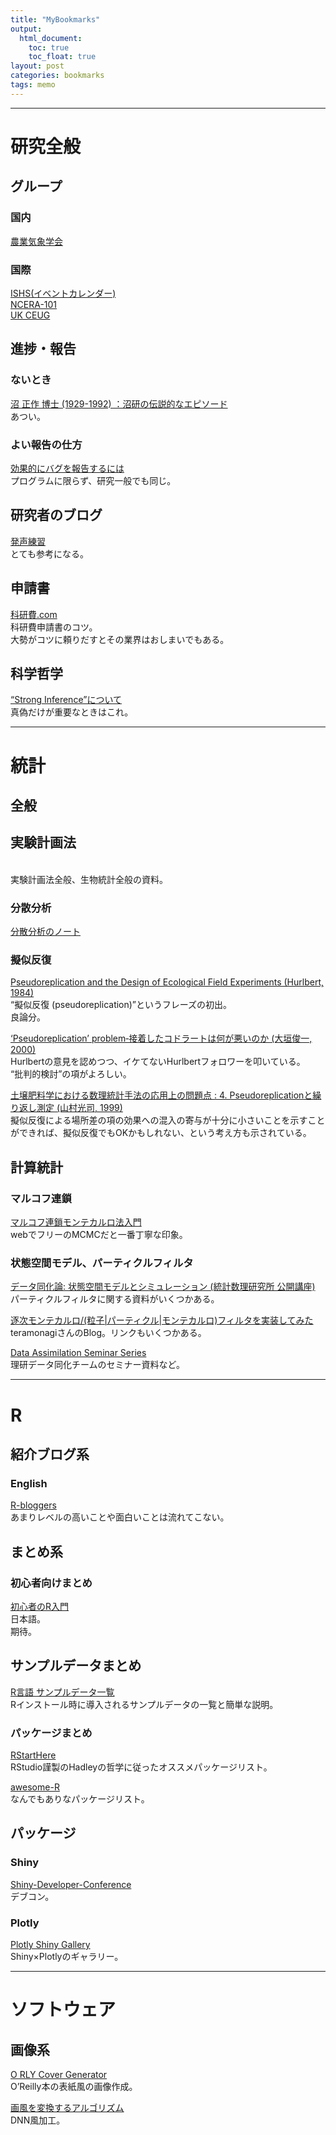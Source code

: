 ```yaml
---
title: "MyBookmarks"
output:
  html_document:
    toc: true
    toc_float: true
layout: post
categories: bookmarks
tags: memo
---
```


-------

# 研究全般

## グループ

### 国内  
<a href = "http://www.agrmet.jp/">農業気象学会</a>  


### 国際  
<a href = "http://www.ishs.org/">ISHS</a><a href = "http://www.ishs.org/calendar">(イベントカレンダー)</a>  
<a href = "http://www.controlledenvironments.org/">NCERA-101</a>  
<a href = "http://www.ceug.ac.uk/">UK CEUG</a>  




## 進捗・報告

### ないとき  
<a href = "http://scienceandtechnology.jp/archives/9655">沼 正作 博士 (1929-1992) ：沼研の伝説的なエピソード</a>  
あつい。  

### よい報告の仕方  
<a href = "http://www.chiark.greenend.org.uk/~sgtatham/bugs-jp.html">効果的にバグを報告するには</a>  
プログラムに限らず、研究一般でも同じ。  


## 研究者のブログ   
<a href = "http://next49.hatenadiary.jp/entry/20080105/p3">発声練習</a>  
とても参考になる。  


## 申請書
<a href = "http://xn--w8yz0bc56a.com/">科研費.com</a>  
科研費申請書のコツ。  
大勢がコツに頼りだすとその業界はおしまいでもある。  


## 科学哲学
<a href = "http://neuro.med.tohoku.ac.jp/japanese/education/yawo_strong%20inference.htm">“Strong Inference”について</a>  
真偽だけが重要なときはこれ。  

-------

# 統計  


## 全般


## 実験計画法

<a href = "http://lbm.ab.a.u-tokyo.ac.jp/~omori/"></a>  
実験計画法全般、生物統計全般の資料。  

### 分散分析　　
<a href = "http://ofmind.net/doc/anova-note">分散分析のノート</a>  

### 擬似反復  
<a href = "http://www.jstor.org/stable/1942661?seq=1#page_scan_tab_contents">Pseudoreplication and the Design of Ecological Field Experiments (Hurlbert, 1984)</a>  
"擬似反復 (pseudoreplication)"というフレーズの初出。  
良論分。  

<a href = "http://www.mus-nh.city.osaka.jp/iso/argo/nl02/nl02-21-32.html">'Pseudoreplication' problem‐接着したコドラートは何が悪いのか (大垣俊一, 2000)</a>  
Hurlbertの意見を認めつつ、イケてないHurlbertフォロワーを叩いている。  
"批判的検討"の項がよろしい。  

<a href = "http://ci.nii.ac.jp/naid/110001747104">土壌肥料学における数理統計手法の応用上の問題点 : 4. Pseudoreplicationと繰り返し測定 (山村光司, 1999)</a>  
擬似反復による場所差の項の効果への混入の寄与が十分に小さいことを示すことができれば、擬似反復でもOKかもしれない、という考え方も示されている。  


## 計算統計  

### マルコフ連鎖  
<a href = "http://ebsa.ism.ac.jp/ebooks/sites/default/files/ebook/1881/pdf/vol3_ch10.pdf">マルコフ連鎖モンテカルロ法入門</a>  
webでフリーのMCMCだと一番丁寧な印象。

### 状態空間モデル、パーティクルフィルタ  
<a href = "http://daweb.ism.ac.jp/koza/koza2008/">データ同化論: 状態空間モデルとシミュレーション (統計数理研究所 公開講座)</a>  
パーティクルフィルタに関する資料がいくつかある。

<a href = "http://d.hatena.ne.jp/teramonagi/20140525/1400996808">逐次モンテカルロ/(粒子|パーティクル|モンテカルロ)フィルタを実装してみた</a>  
teramonagiさんのBlog。リンクもいくつかある。

<a href = "http://data-assimilation.jp/en/events/da_seminar/index.html">Data Assimilation Seminar Series</a>  
理研データ同化チームのセミナー資料など。  

-------

# R  


## 紹介ブログ系

### English  
<a href = "http://www.r-bloggers.com/">R-bloggers</a>  
あまりレベルの高いことや面白いことは流れてこない。  


## まとめ系

### 初心者向けまとめ  
<a href = "http://r-beginners.com/">初心者のR入門</a>  
日本語。  
期待。  


## サンプルデータまとめ  
<a href = "http://www.trifields.jp/r-sample-data-491">R言語 サンプルデータ一覧</a>  
Rインストール時に導入されるサンプルデータの一覧と簡単な説明。  

### パッケージまとめ  
<a href = "https://github.com/rstudio/RStartHere">RStartHere</a>  
RStudio謹製のHadleyの哲学に従ったオススメパッケージリスト。

<a href = "https://github.com/qinwf/awesome-R">awesome-R</a>  
なんでもありなパッケージリスト。  


## パッケージ  

### Shiny  
<a href = "https://www.rstudio.com/resources/webinars/shiny-developer-conference/">Shiny-Developer-Conference</a>  
デブコン。　 

### Plotly
<a href = "https://plot.ly/r/shiny-gallery/">Plotly Shiny Gallery</a>  
Shiny×Plotlyのギャラリー。 

-------

# ソフトウェア  

## 画像系

<a href = "http://dev.to/rly">O RLY Cover Generator</a>  
O'Reilly本の表紙風の画像作成。  

<a href = "https://research.preferred.jp/2015/09/chainer-gogh/">画風を変換するアルゴリズム</a>  
DNN風加工。  